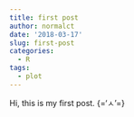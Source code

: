 ```yaml
---
title: first post
author: normalct
date: '2018-03-17'
slug: first-post
categories:
  - R
tags:
  - plot
---
```


Hi, this is my first post. {='ㅅ'=}
